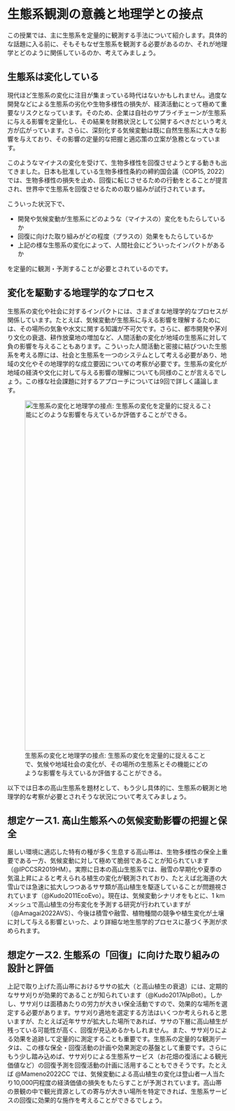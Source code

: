 # 生態系観測の意義と地理学との接点

この授業では、主に生態系を定量的に観測する手法について紹介します。具体的な話題に入る前に、そもそもなぜ生態系を観測する必要があるのか、それが地理学とどのように関係しているのか、考えてみましょう。

## 生態系は変化している

現代ほど生態系の変化に注目が集まっている時代はないかもしれません。過度な開発などによる生態系の劣化や生物多様性の損失が、経済活動にとって極めて重要なリスクとなっています。そのため、企業は自社のサプライチェーンが生態系に与える影響を定量化し、その結果を財務状況として公開するべきだという考え方が広がっています。さらに、深刻化する気候変動は既に自然生態系に大きな影響を与えており、その影響の定量的な把握と適応策の立案が急務となっています。

このようなマイナスの変化を受けて、生物多様性を回復させようとする動きも出てきました。日本も批准している生物多様性条約の締約国会議（COP15, 2022）では、生物多様性の損失を止め、回復に転じさせるための行動をとることが提言され、世界中で生態系を回復させるための取り組みが試行されています。

こういった状況下で、

-   開発や気候変動が生態系にどのような（マイナスの）変化をもたらしているか
-   回復に向けた取り組みがどの程度（プラスの）効果をもたらしているか
-   上記の様な生態系の変化によって、人間社会にどういったインパクトがあるか

を定量的に観測・予測することが必要とされているのです。

## 変化を駆動する地理学的なプロセス

生態系の変化や社会に対するインパクトには、さまざまな地理学的なプロセスが関係しています。たとえば、気候変動が生態系に与える影響を理解するためには、その場所の気象や水文に関する知識が不可欠です。さらに、都市開発や茅刈り文化の衰退、耕作放棄地の増加など、人間活動の変化が地域の生態系に対して負の影響を与えることもあります。こういった人間活動と密接に結びついた生態系を考える際には、社会と生態系を一つのシステムとして考える必要があり、地域の文化やその地理学的な成立要因についての考察が必要です。生態系の変化が地域の経済や文化に対して与える影響の理解についても同様のことが言えるでしょう。この様な社会課題に対するアプローチについては9回で詳しく議論します。

![生態系の変化と地理学の接点: 生態系の変化を定量的に捉えることで、気候や地域社会の変化が、その場所の生態系とその機能にどのような影響を与えているか評価することができる。](images/1/ecosystem_monitoring.png){fig-align="center" width="800"}

以下では日本の高山生態系を題材として、もう少し具体的に、生態系の観測と地理学的な考察が必要とされそうな状況について考えてみましょう。

## 想定ケース1. 高山生態系への気候変動影響の把握と保全

厳しい環境に適応した特有の種が多く生息する高山帯は、生物多様性の保全上重要である一方、気候変動に対して極めて脆弱であることが知られています（@IPCCSR2019HM）。実際に日本の高山生態系では、融雪の早期化や夏季の気温上昇によると考えられる植生の変化が観測されており、たとえば北海道の大雪山では急速に拡大しつつあるササ類が高山植生を駆逐していることが問題視されています（@Kudo2011EcoEvo）。現在は、気候変動シナリオをもとに、1 kmメッシュで高山植生の分布変化を予測する研究が行われていますが（@Amagai2022AVS）、今後は積雪や融雪、植物種間の競争や植生変化が土壌に対して与える影響といった、より詳細な地生態学的プロセスに基づく予測が求められます。

## 想定ケース2. 生態系の「回復」に向けた取り組みの設計と評価

上記で取り上げた高山帯におけるササの拡大（と高山植生の衰退）には、定期的なササ刈りが効果的であることが知られています（@Kudo2017AlpBot）。しかし、ササ刈りは面積あたりの労力が大きい保全活動ですので、効果的な場所を選定する必要があります。ササ刈り適地を選定する方法はいくつか考えられると思いますが、たとえば近年ササが拡大した場所であれば、ササの下層に高山植生が残っている可能性が高く、回復が見込めるかもしれません。また、ササ刈りによる効果を追跡して定量的に測定することも重要です。生態系の定量的な観測データは、この様な保全・回復活動の計画や効果測定の基盤として重要です。さらにもう少し踏み込めば、ササ刈りによる生態系サービス（お花畑の復活による観光価値など）の回復予測を回復活動の計画に活用することもできそうです。たとえば @Mameno2022CC では、気候変動による高山植生の変化は登山者一人当たり10,000円程度の経済価値の損失をもたらすことが予測されています。高山帯の景観の中で観光資源としての寄与が大きい場所を特定できれば、生態系サービスの回復に効果的な施作を考えることができるでしょう。